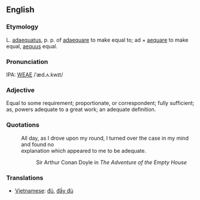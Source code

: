 ==English==
===Etymology===
L. [[adaequatus]], p. p. of [[adaequare]] to make equal to; ad + [[aequare]] to make equal, [[aequus]] equal.

===Pronunciation===
IPA: [[WEAE]] /ˈæd.ʌ.kwɪt/

===Adjective===
Equal to some requirement; proportionate, or correspondent; fully sufficient; as, powers adequate to a great work; an adequate definition.

===Quotations===
:All day, as I drove upon my round, I turned over the case in my mind and found no
:explanation which appeared to me to be adequate.
::Sir Arthur Conan Doyle in ''The Adventure of the Empty House''

===Translations===
*[[Vietnamese]]: [[đủ]], [[đầy đủ]]